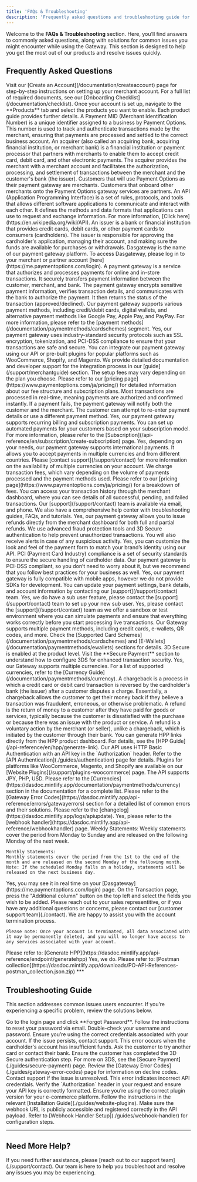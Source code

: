 ```yaml
---
title: 'FAQs & Troubleshooting'
description: 'Frequently asked questions and troubleshooting guide for merchants using the Gateway.'
---
```


Welcome to the **FAQs & Troubleshooting** section. Here, you’ll find answers to commonly asked questions, along with solutions for common issues you might encounter while using the Gateway. This section is designed to help you get the most out of our products and resolve issues quickly.

## **Frequently Asked Questions**

<Accordion title="Getting Started">
  <Accordion title="How do I create a Merchant Account?">
    Visit our [Create an Account](/documentation/createaccount) page for step-by-step instructions on setting up your merchant account.
  </Accordion>

  <Accordion title="What documents are needed to onboard as a merchant?">
    For a full list of required documents, see our [Onboarding Checklist](/documentation/checklist).
  </Accordion>

  <Accordion title="How do I add products to my account?">
    Once your account is set up, navigate to the **Products** tab and select the products you want to enable. Each product guide provides further details.
  </Accordion>

  <Accordion title="What is MID?">
    A Payment MID (Merchant Identification Number) is a unique identifier assigned to a business by Payment Options. This number is used to track and authenticate transactions made by the merchant, ensuring that payments are processed and settled to the correct business account.
  </Accordion>

  <Accordion title="What is acquirer?">
    An acquirer (also called an acquiring bank, acquiring financial institution, or merchant bank) is a financial institution or payment processor that partners with merchants to enable them to accept credit card, debit card, and other electronic payments. The acquirer provides the merchant with a merchant account and facilitates the authorization, processing, and settlement of transactions between the merchant and the customer's bank (the issuer).
  </Accordion>

  <Accordion title="What is merchant?">
    Customers that will use Payment Options as their payment gateway are merchants.
  </Accordion>

  <Accordion title="What is partner (reseller)?">
    Customers that onboard other merchants onto the Payment Options gateway services are partners.
  </Accordion>

  <Accordion title="What is API?">
    An API (Application Programming Interface) is a set of rules, protocols, and tools that allows different software applications to communicate and interact with each other. It defines the methods and data formats that applications can use to request and exchange information. For more information, [Click here](https://en.wikipedia.org/wiki/API).
  </Accordion>

  <Accordion title="What is an issuer?">
    An issuer is a bank or financial institution that provides credit cards, debit cards, or other payment cards to consumers (cardholders). The issuer is responsible for approving the cardholder's application, managing their account, and making sure the funds are available for purchases or withdrawals.
  </Accordion>

  <Accordion title="What is Dasgateway?">
    Dasgateway is the name of our payment gateway platform. To access Dasgateway, please log in to your merchant or partner account [here](https://me.paymentoptions.com/login).
  </Accordion>

  <Accordion title="What is a payment gateway?">
    A payment gateway is a service that authorizes and processes payments for online and in-store transactions. It securely transfers payment information between the customer, merchant, and bank.
  </Accordion>

  <Accordion title="How does the payment gateway work?">
    The payment gateway encrypts sensitive payment information, verifies transaction details, and communicates with the bank to authorize the payment. It then returns the status of the transaction (approved/declined).
  </Accordion>

  <Accordion title="What types of payments can I accept using your gateway?">
    Our payment gateway supports various payment methods, including credit/debit cards, digital wallets, and alternative payment methods like Google Pay, Apple Pay, and PayPay. For more information, please refer to the [payment methods](/documentation/paymentmethods/cardschemes) segment.
  </Accordion>

  <Accordion title="Is the payment process secure?">
    Yes, our payment gateway uses industry-standard security protocols such as SSL encryption, tokenization, and PCI-DSS compliance to ensure that your transactions are safe and secure.
  </Accordion>

  <Accordion title="How can I integrate the payment gateway into my website?">
    You can integrate our payment gateway using our API or pre-built plugins for popular platforms such as WooCommerce, Shopify, and Magento. We provide detailed documentation and developer support for the integration process in our [guide](/support/merchantguide) section.
  </Accordion>

  <Accordion title="Are there any setup fees for using the payment gateway?">
    The setup fees may vary depending on the plan you choose. Please refer to our [pricing page](https://www.paymentoptions.com/ja/pricing/) for detailed information about our fee structure and subscription plans.
  </Accordion>

  <Accordion title="How long does it take for a payment to be processed?">
     Most transactions are processed in real-time, meaning payments are authorized and confirmed instantly.
  </Accordion>

  <Accordion title="What happens if a payment fails?">
    If a payment fails, the payment gateway will notify both the customer and the merchant. The customer can attempt to re-enter payment details or use a different payment method.
  </Accordion>

  <Accordion title="Do you support recurring payments or subscriptions?">
    Yes, our payment gateway supports recurring billing and subscription payments. You can set up automated payments for your customers based on your subscription model. For more information, please refer to the [Subscription](/api-reference/en/subscription/create-subscription) page.
  </Accordion>

  <Accordion title="Can I process international payments?">
    Yes, depending on your needs, our payment gateway supports international payments. It allows you to accept payments in multiple currencies and from different countries. Please [contact support](/support/contact) for more information on the availability of multiple currencies on your account.
  </Accordion>

  <Accordion title="What fees are associated with using the payment gateway?">
    We charge transaction fees, which vary depending on the volume of payments processed and the payment methods used. Please refer to our [pricing page](https://www.paymentoptions.com/ja/pricing/) for a breakdown of fees.
  </Accordion>

  <Accordion title="How can I view my transaction history?">
    You can access your transaction history through the merchant dashboard, where you can see details of all successful, pending, and failed transactions.
  </Accordion>

  <Accordion title="What support do you offer if I have issues with a payment?">
    Our [support](/support/contact) team is available via email, and phone. We also have a comprehensive help center with troubleshooting guides, FAQs, and tutorials.
  </Accordion>

  <Accordion title="Is it possible to issue refunds through the payment gateway?">
    Yes, our payment gateway allows you to issue refunds directly from the merchant dashboard for both full and partial refunds.
  </Accordion>

  <Accordion title="How do I know if my customer’s payment is secure?">
    We use advanced fraud protection tools and 3D Secure authentication to help prevent unauthorized transactions. You will also receive alerts in case of any suspicious activity.
  </Accordion>

  <Accordion title="Can I customize the payment form for my website?">
    Yes, you can customize the look and feel of the payment form to match your brand’s identity using our API.
  </Accordion>

  <Accordion title="What is PCI compliance, and do I need to worry about it?">
    PCI (Payment Card Industry) compliance is a set of security standards to ensure the secure handling of cardholder data. Our payment gateway is PCI-DSS compliant, so you don’t need to worry about it, but we recommend that you follow best practices for your business as well.
  </Accordion>

  <Accordion title="Can I accept payments through mobile apps?">
    Yes, our payment gateway is fully compatible with mobile apps, however we do not provide SDKs for development.
  </Accordion>

  <Accordion title="How do I update my payment settings or account information?">
    You can update your payment settings, bank details, and account information by contacting our [support](/support/contact) team.
  </Accordion>

  <Accordion title="Do you offer multi-user access to the merchant dashboard?">
    Yes, we do have a sub user feature, please contact the [support](/support/contact) team to set up your new sub user.
  </Accordion>

  <Accordion title="Can I test the payment gateway before going live?">
    Yes, please contact the [support](/support/contact) team as we offer a sandbox or test environment where you can simulate payments and ensure that everything works correctly before you start processing live transactions.
  </Accordion>
</Accordion>

<Accordion title="Payment Processing">
  <Accordion title="What payment methods does the Gateway support?">
    Our Gateway supports multiple payment methods, including credit cards, e-wallets, QR codes, and more. Check the [Supported Card Schemes](/documentation/paymentmethods/cardschemes) and [E-Wallets](/documentation/paymentmethods/ewallets) sections for details.
  </Accordion>

  <Accordion title="How do I enable 3D Secure (3DS) transactions?">
    3D Secure is enabled at the product level. Visit the **Secure Payment** section to understand how to configure 3DS for enhanced transaction security.
  </Accordion>

  <Accordion title="Can I process multi-currency payments?">
    Yes, our Gateway supports multiple currencies. For a list of supported currencies, refer to the [Currency Guide](/documentation/paymentmethods/currency).
  </Accordion>

  <Accordion title="What is chargeback?">
    A chargeback is a process in which a credit card or debit card transaction is reversed by the cardholder's bank (the issuer) after a customer disputes a charge. Essentially, a chargeback allows the customer to get their money back if they believe a transaction was fraudulent, erroneous, or otherwise problematic.
  </Accordion>

  <Accordion title="What is refund?">
    A refund is the return of money to a customer after they have paid for goods or services, typically because the customer is dissatisfied with the purchase or because there was an issue with the product or service. A refund is a voluntary action by the merchant (or seller), unlike a chargeback, which is initiated by the customer through their bank.
  </Accordion>
</Accordion>

<Accordion title="Technical Integration">
  <Accordion title="How do I generate an HPP (Hosted Payment Page) link?">
    You can generate HPP links directly from the HPP product dashboard. For details, see the [HPP Guide](/api-reference/en/hpp/generate-link).
  </Accordion>

  <Accordion title="What are the authentication requirements for API calls?">
    Our API uses HTTP Basic Authentication with an API key in the `Authorization` header. Refer to the [API Authentication](./guides/authentication) page for details.
  </Accordion>

  <Accordion title="Where can I download e-commerce plugins?">
    Plugins for platforms like WooCommerce, Magento, and Shopify are available on our [Website Plugins](/support/plugins-woocommerce) page.
  </Accordion>

  <Accordion title="What currencies does the API support?">
    The API supports JPY, PHP, USD. Please refer to the [Currencies](https://dasdoc.mintlify.app/documentation/paymentmethods/currency) section in the documentation for a complete list.
  </Accordion>

  <Accordion title="What are the common error codes, and how do I resolve them?">
    Please refer to the [Gateway Error Codes](https://dasdoc.mintlify.app/api-reference/errors/gatewayerrors) section for a detailed list of common errors and their solutions.
  </Accordion>

  <Accordion title="Where can I find updates or changes to the API?">
    Please refer to the [changelog](https://dasdoc.mintlify.app/logs/apiupdate).
  </Accordion>

  <Accordion title=" Does the API support webhooks?">
    Yes, please refer to the [webhook handler](https://dasdoc.mintlify.app/api-reference/webhookhandler) page.
  </Accordion>
</Accordion>

<Accordion title="Gateway">
  <Accordion title="When will the statement come out?">
    Weekly Statements:
    Weekly statements cover the period from Monday to Sunday and are released on the following Monday of the next week.

    Monthly Statements:
    Monthly statements cover the period from the 1st to the end of the month and are released on the second Monday of the following month.
    Note: If the scheduled Monday falls on a holiday, statements will be released on the next business day.
  </Accordion>

  <Accordion title="Can I see transactions in real time?">
    Yes, you may see it in real time on your [Dasgateway](https://me.paymentoptions.com/login) page.
  </Accordion>

  <Accordion title="How do I add extra columns in the gateway?">
    On the Transaction page, press the "Additional column" button on the top left and select the fields you wish to be added.
  </Accordion>

  <Accordion title="How do I terminate my account?">
    Please reach out to your sales representitive, or if you have any additional questions or concerns, please contact our [customer support team](./contact). We are happy to assist you with the account termination process.

    Please note: Once your account is terminated, all data associated with it may be permanently deleted, and you will no longer have access to any services associated with your account.
  </Accordion>
</Accordion>

<Accordion title="Developer Tools and Resources">
  <Accordion title="Where can I find sample code for integration?">
    Please refer to: [Generate HPP](https://dasdoc.mintlify.app/api-reference/endpoint/generatehpp)
  </Accordion>

  <Accordion title="Do you offer Postman collections for testing?">
    Yes, we do. Please refer to: [Postman collection](https://dasdoc.mintlify.app/downloads/PO-API-References-postman_collection.json.zip)
  </Accordion>
</Accordion>
***

## **Troubleshooting Guide**

This section addresses common issues users encounter. If you’re experiencing a specific problem, review the solutions below.

<Accordion title="Account Issues">
  <Accordion title="I forgot my password. How can I reset it?">
    Go to the login page and click **Forgot Password**. Follow the instructions to reset your password via email.
  </Accordion>

  <Accordion title="Why am I receiving a 'Login Failed' error?">
    Double-check your username and password. Ensure you’re using the correct credentials associated with your account. If the issue persists, contact support.
  </Accordion>
</Accordion>

<Accordion title="Payment Errors">
  <Accordion title="What does the 'Insufficient Funds' error mean?">
    This error occurs when the cardholder's account has insufficient funds. Ask the customer to try another card or contact their bank.
  </Accordion>

  <Accordion title="How can I resolve a '3DS Authentication Failed' error?">
    Ensure the customer has completed the 3D Secure authentication step. For more on 3DS, see the [Secure Payment](./guides/secure-payment) page.
  </Accordion>

  <Accordion title="Transaction was declined without a clear reason. What should I do?">
    Review the [Gateway Error Codes](./guides/gateway-error-codes) page for information on decline codes. Contact support if the issue is unresolved.
  </Accordion>
</Accordion>

<Accordion title="Technical Issues">
  <Accordion title="API request is returning a 401 Unauthorized error. What does this mean?">
    This error indicates incorrect API credentials. Verify the `Authorization` header in your request and ensure your API key is correctly formatted.
  </Accordion>

  <Accordion title="My plugin installation failed. How can I fix this?">
    Ensure you’re using the correct plugin version for your e-commerce platform. Follow the instructions in the relevant [Installation Guide](./guides/website-plugins).
  </Accordion>

  <Accordion title="Webhook events aren’t being received. What should I check?">
    Make sure the webhook URL is publicly accessible and registered correctly in the API payload. Refer to [Webhook Handler Setup](./guides/webhook-handler) for configuration steps.
  </Accordion>
</Accordion>

***

## **Need More Help?**

<Card title="Contact Support" icon="life-ring" href="/support/contact">
  If you need further assistance, please [reach out to our support team](./support/contact). Our team is here to help you troubleshoot and resolve any issues you may be experiencing.
</Card>